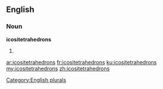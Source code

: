 ==English==

===Noun===
'''icositetrahedrons'''

# {{plural of|[[icositetrahedron]]}}

[[Category:English plurals]]

[[ar:icositetrahedrons]]
[[fr:icositetrahedrons]]
[[ku:icositetrahedrons]]
[[my:icositetrahedrons]]
[[zh:icositetrahedrons]]
